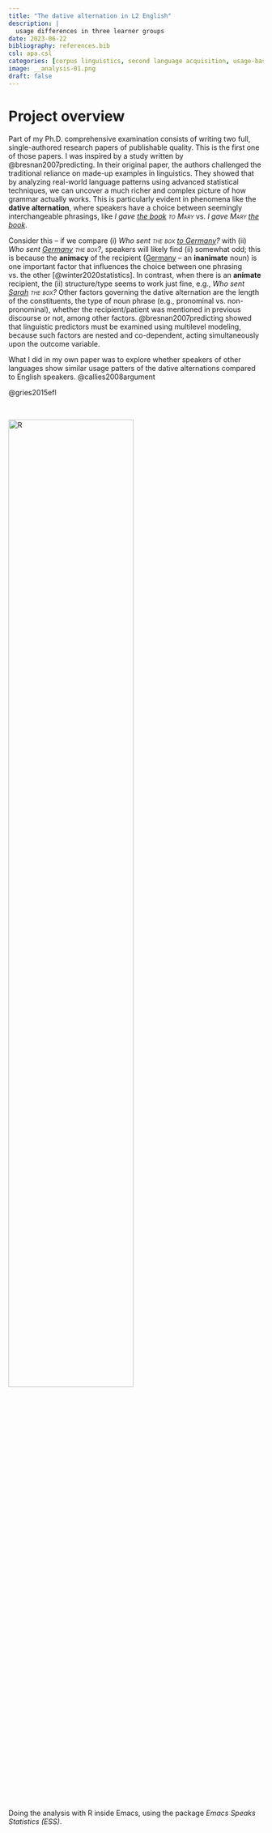 ```yaml
---
title: "The dative alternation in L2 English"
description: |
  usage differences in three learner groups
date: 2023-06-22
bibliography: references.bib
csl: apa.csl
categories: [corpus linguistics, second language acquisition, usage-based linguistics]
image: __analysis-01.png
draft: false
---
```


<!-- [{{< fa laptop >}} Openscapes website](https://openscapes.org/){.btn target=_blank} [{{< fa brands github >}} source code](https://github.com/Openscapes/website-new){.btn target=_blank} [{{< fa blog >}} blogpost](../../posts/2023-08-01-openscapes-website/index.qmd){.btn target=_blank} # #comment #4974a5 > **TODO** use one of these buttons to link it to the blog post. Also, divide each entry into two: a short "projects" page and a "post" page linked to each other, as in https://samanthacsik.github.io/projects/2023-06-22-openscapes-website-dev/. Look at the blogspot button there -->


<!-- <br> -->

# Project overview

Part of my Ph.D. comprehensive examination consists of writing two full, single-authored research papers of publishable quality. This is the first one of those papers. I was inspired by a study written by @bresnan2007predicting. In their original paper, the authors challenged the traditional reliance on made-up examples in linguistics. They showed that by analyzing real-world language patterns using advanced statistical techniques, we can uncover a much richer and complex picture of how grammar actually works. This is particularly evident in phenomena like the **dative alternation**, where speakers have a choice between seemingly interchangeable phrasings, like *I gave [the book]{.underline} [to Mary]{.smallcaps}* vs. *I gave [Mary]{.smallcaps} [the book]{.underline}*.

Consider this -- if we compare (i) *Who sent [the box]{.smallcaps} [to Germany]{.underline}?* with (ii) *Who sent [Germany]{.underline} [the box]{.smallcaps}?*, speakers will likely find (ii) somewhat odd; this is because the **animacy** of the recipient ([Germany]{.underline} -- an **inanimate** noun) is one important factor that influences the choice between one phrasing vs. the other [@winter2020statistics]. In contrast, when there is an **animate** recipient, the (ii) structure/type seems to work just fine, e.g., *Who sent [Sarah]{.underline} [the box]{.smallcaps}?* Other factors governing the dative alternation are the length of the constituents, the type of noun phrase (e.g., pronominal vs. non-pronominal), whether the recipient/patient was mentioned in previous discourse or not, among other factors. @bresnan2007predicting showed that linguistic predictors must be examined using multilevel modeling, because such factors are nested and co-dependent, acting simultaneously upon the outcome variable.

What I did in my own paper was to explore whether speakers of other languages show similar usage patters of the dative alternations compared to English speakers. @callies2008argument

@gries2015efl

<br>

<img class="img-styling" src="__analysis-01.png" alt="R" width="70%">

::: {.gray .center-text}
Doing the analysis with R inside Emacs, using the package *Emacs Speaks Statistics (ESS)*.
:::
